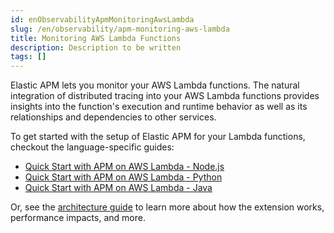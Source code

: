 ```yaml
---
id: enObservabilityApmMonitoringAwsLambda
slug: /en/observability/apm-monitoring-aws-lambda
title: Monitoring AWS Lambda Functions
description: Description to be written
tags: []
---
```


<div id="apm-monitoring-aws-lambda"></div>

Elastic APM lets you monitor your AWS Lambda functions.
The natural integration of <DocLink id="enObservabilityApmDistributedTracing">distributed tracing</DocLink> into your AWS Lambda functions provides insights into the function's execution and runtime behavior as well as its relationships and dependencies to other services.

To get started with the setup of Elastic APM for your Lambda functions, checkout the language-specific guides:

* [Quick Start with APM on AWS Lambda - Node.js](((apm-node-ref))/lambda.html)
* [Quick Start with APM on AWS Lambda - Python](((apm-py-ref))/lambda-support.html)
* [Quick Start with APM on AWS Lambda - Java](((apm-java-ref))/aws-lambda.html)

Or, see the [architecture guide](((apm-lambda-ref))/aws-lambda-arch.html) to learn more about how the extension works,
performance impacts, and more.
